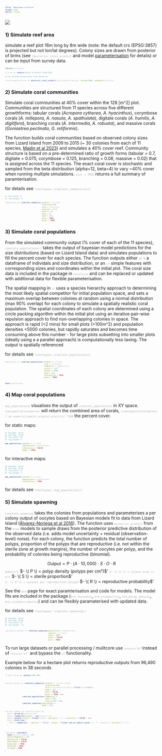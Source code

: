 ```yaml
---
title: "Reefspawn workflow"
format: html
editor: visual
---
```


::: cell
```{=html}
<style>
  code, pre {
    font-size: 65%;
    color:darkgrey;
  }
</style>
```
:::

![](images/clipboard-4228557655.png)

### 1) Simulate reef area

simulate a reef plot 16m long by 8m wide (note: the default crs (EPSG:3857) is projected but not lon/lat degrees). Colony sizes are drawn from posterior of brms (see `?posterior_coral_predict` and model [parameterisation](articles/brms.html) for details) or can be input from survey data.

```r

library(reefspawn)

sf_plot <- setplot(16,8) # default EPSG:3857

# set up brms predictions from posterior

coralsizepredictions <- posterior_coral_predict(brm_sizedistribution, ndraws=1000, newdata=coralsize)

```

### 2) Simulate coral communities

Simulate coral communities at 40% cover within the 128 \[m\^2\] plot. Communities are structured from 11 species across five different growthforms: tabular corals (*Acropora cytherea*, *A. hyacinthus*), corymbose corals (*A. millepora*, *A. nasuta*, *A. spathulata*), digitate corals (*A. humilis*, *A. digitifera*), branching corals (*A. intermedia*, *A. robusta*), and massive corals (*Goniastrea pectinata*, *G. retiformis*).

The function builds coral communities based on observed colony sizes from Lizard Island from 2009 to 2015 (\~ 30 colonies from each of 11 species, [Madin et al 2023](https://esajournals.onlinelibrary.wiley.com/doi/abs/10.1002/ecy.4017)) and simulates a 40% cover reef. Community structure is based on a pre-determined ratio of growth forms (tabular = 0.7, digitate = 0.075, corymbose = 0.125, branching = 0.08, massive = 0.02) that is assigned across the 11 species. The exact coral cover is stochastic and sampled from the beta distribution (alpha=12, beta=4) to vary \~40% cover when running multiple simulations. `plot = TRUE` returns a full summary of paramterisation.

for details see `?reefspawn::simulate_communities()`

```r
#| fig.width: 8
#| fig.height: 8

communities <- simulate_community(setplot = sf_plot,
                                  coralcover=40,
                                  size = coralsize,
                                  ratiovar = 0.2,
                                  alpha = 24,
                                  beta = 8,
                                  seed = 321,
                                  plot = TRUE,
                                  quiet = TRUE)

```

### 3) Simulate coral populations

From the simulated community output (% cover of each of the 11 species), `simulate_populations()` takes the output of bayesian model predictions for the size distributions (based on Lizard Island data) and simulates populations to fill the percent cover for each species. The function outputs either `df` - a dataframe of individals and size distribution, or an `sf` simple features with corresponding sizes and coordinates within the initial plot. The coral size data is included in the package in `coralsize` and can be replaced or updated with additional data for flexible parameterisation.

The spatial mapping in `sf` uses a species hierarchy approach to determining the most likely spatial competitor for initial population space, and sets a maximum overlap between colonies at random using a normal distribution (max 90% overlap) for each colony to simulate a spatially realistic coral population. The spatial coordinates of each colony are determined using a circle packing algorithm within the initial plot using an iterative pair-wise repulsion approach to find non-overlapping colonies in space. The approach is rapid (\<2 mins) for small plots (\<100m\^2) and population densities \<5000 colonies, but rapidly saturates and becomes time consuming above this number - for large plots subsetting into smaller plots (ideally using a a parallel approach) is computationally less taxing. The output is spatially referenced

for details see `?reefspawn::simulate_populations()`

```r

populations <- simulate_populations(setplot = sf_plot,
                                    size = coralsize,
                                    community = communities,
                                    return = "sf",
                                    ndraws = 2000,
                                    seed = 321,
                                    interactive = TRUE,
                                    quiet = TRUE)


head(populations)


```

### 4) Map coral populations

`map_populations` visualises the output of `simulate_populations` in XY space. `sum(populations$area)` will return the combined area of corals, `(sum(populations$area) / as.numeric(sum(st_area(sf_plot)))) *100` the percent cover.

for static maps:

```r
#| message: false
#| warning: false
#| fig.width: 10
#| fig.height: 5

map_populations(setplot = sf_plot,
                populations = populations,
                interactive = FALSE,
                webgl = TRUE)

```

for interactive maps:

```r
#| message: false
#| warning: false
#| fig.width: 10
#| fig.height: 5

map_populations(setplot = sf_plot,
                populations = populations,
                interactive = TRUE)

```

for details see `?reefspawn::map_populations()`

### 5) Simulate spawning

`simulate_spawning` takes the colonies from populations and parameterises a per colony output of oocytes based on Bayesian models fit to data from Lizard Island ([Álvarez-Noriega et al 2016](https://esajournals.onlinelibrary.wiley.com/doi/10.1002/ecy.1588)). The function uses `posterior_predict` from the `brms` models to sample draws from the posterior predictive distribution of the observed data (i.e. adds model uncertainty + residual (observation-level) noise). For each colony, the function predicts the total number of polyps, proportion of the polyps that are reproductive (i.e. not within the sterile zone at growth margins), the number of oocytes per polyp, and the probability of colonies being reproductive (binomial).

$$
Output = P \cdot (A \cdot 10{,}000) \cdot S \cdot O \cdot R
$$ `$where:$'`$- \( P \) = polyp density (polyps per cm²)$' `$- \( A \) = colony area in m²$'`$- \( S \) = sterile proportion$'\
`$- \( O \) = oocytes per reproductive polyp$'`$- \( R \) = reproductive probability$'

See the `brm` page for exact paramterisation and code for models. The model fits are included in the package (`brm_fecundity`, `brm_probability`, `brm_polyp_density`, `brm_sizedistribution`) and can be flexibly paramaterised with updated data.

for details see `?reefspawn::simulate_spawning()`

```r
#| message: false
#| warning: false
#| fig.width: 10
#| fig.height: 14


reproductiveoutput <- simulate_spawning(populations = populations,
                                        setplot = sf_plot,
                                        seed = 1001,
                                        quiet = FALSE,
                                        plot = TRUE)


```

To run large datasets or parallel processing / mulitcore use `return="df"`instead of `return="sf"` and bypass the `sf` functionality.

Example below for a hectare plot returns reproductive outputs from 96,490 colonies in 38 seconds

```r


sf_plot_large <- setplot(100,100) 



hectare_output <- simulate_community(setplot = sf_plot_large, 
                                     coralcover=40, 
                                     size = coralsize |> dplyr::filter(year==2011), 
                                     seed = 321, 
                                     plot = FALSE, 
                                     quiet = TRUE) %>% 
                simulate_populations(community = ., 
                                     seed = 321, 
                                     return="df") %>%
                simulate_spawning(populations = ., 
                                  seed = 321)


hectare_summary <- hectare_output |>
  dplyr::group_by(species) |>
  dplyr::summarise(output = sum(output)) |>
  dplyr::mutate(output = format(output, big.mark = ",", scientific = FALSE)) %>%
  dplyr::bind_rows(
    dplyr::summarise(., species = "Total", output = format(sum(as.numeric(gsub(",", "", output))), big.mark = ","))
  ) 



reactable::reactable(
  head(hectare_summary, 20),
  defaultPageSize = 20,
  pagination = FALSE,
  searchable = FALSE,
  highlight = TRUE,
  bordered = TRUE,
  striped = TRUE
)           

```
